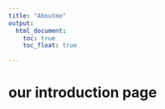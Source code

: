 ```yaml
---
title: "Aboutme"
output: 
  html_document:
    toc: true
    toc_float: true
    
---
```


# our introduction page 

